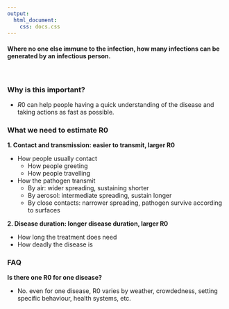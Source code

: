```yaml
---
output: 
  html_document:
    css: docs.css
---
```


#### Where no one else immune to the infection, how many infections can be generated by an infectious person.  

\

### Why is this important?

- $R0$ can help people having a quick understanding of the disease and taking actions as fast as possible.

### What we need to estimate R0
**1. Contact and transmission: easier to transmit, larger R0**

- How people usually contact
  - How people greeting
  - How people travelling
- How the pathogen transmit
  - By air: wider spreading, sustaining shorter
  - By aerosol: intermediate spreading, sustain longer  
  - By close contacts: narrower spreading, pathogen survive according to surfaces
  
**2. Disease duration: longer disease duration, larger R0**

- How long the treatment does need
- How deadly the disease is

### FAQ
**Is there one R0 for one disease?**

- No. even for one disease, R0 varies by weather, crowdedness, setting specific behaviour, health systems, etc.

